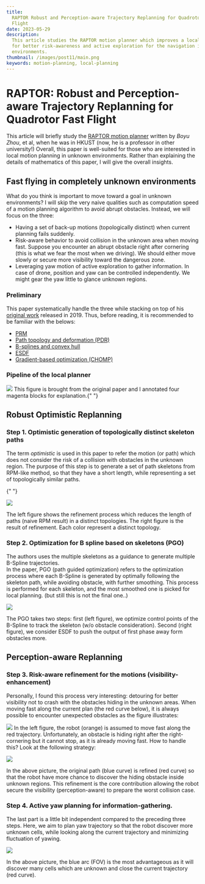 ```yaml
---
title:
  RAPTOR Robust and Perception-aware Trajectory Replanning for Quadrotor Fast
  Flight
date: 2023-05-29
description:
  This article studies the RAPTOR motion planner which improves a local planning
  for better risk-awareness and active exploration for the navigation in unkown
  environments.
thumbnail: /images/post11/main.png
keywords: motion-planning, local-planning
---
```



# RAPTOR: Robust and Perception-aware Trajectory Replanning for Quadrotor Fast Flight

<Frontmatter />

This article will briefly study the
[RAPTOR motion planner](https://ieeexplore.ieee.org/document/8758904) written by
_Boyu Zhou_, et al, when he was in HKUST (now, he is a professor in other
university!) Overall, this paper is well-suited for those who are interested in
local motion planning in unknown environments. Rather than explaining the
details of mathematics of this paper, I will give the overall insights.

<div className="sm:px-5 my-10">
  <YouTube videoId="6wrh4G1-cQ4" className="videoWrapper" />
</div>

## Fast flying in completely unknown environments

What do you think is important to move toward a goal in unknown environments? I
will skip the very naive qualities such as computation speed of a motion
planning algorithm to avoid abrupt obstacles. Instead, we will focus on the
three:

- Having a set of back-up motions (topologically distinct) when current planning
  fails suddenly.
- Risk-aware behavior to avoid collision in the unknown area when moving fast.
  Suppose you encounter an abrupt obstacle right after cornering (this is what
  we fear the most when we driving). We should either move slowly or secure more
  visibility toward the dangerous zone.
- Leveraging yaw motion of active exploration to gather information. In case of
  drone, position and yaw can be controlled independently. We might gear the yaw
  little to glance unknown regions.

### Preliminary

This paper systematically handle the three while stacking on top of his
[original work](https://ieeexplore.ieee.org/abstract/document/8758904/) released
in 2019. Thus, before reading, it is recommended to be familiar with the belows:

- [PRM](https://en.wikipedia.org/wiki/Probabilistic_roadmap)
- [Path topology and deformation (PDR)](https://journals.sagepub.com/doi/abs/10.1177/0278364908098411?journalCode=ijra)
- [B-splines and convex hull](https://ieeexplore.ieee.org/abstract/document/8758904/)
- [ESDF](https://ieeexplore.ieee.org/abstract/document/8968199)
- [Gradient-based optimization (CHOMP)](https://ieeexplore.ieee.org/abstract/document/5152817)

### Pipeline of the local planner

<Image
  src="/images/post11/pipline.png"
  width={800}
  height={800}
  className="my-3"
/>
This figure is brought from the original paper and I annotated four magenta blocks
for explanation.{" "}

## Robust Optimistic Replanning

### Step 1. Optimistic generation of topologically distinct skeleton paths

The term _optimistic_ is used in this paper to refer the motion (or path) which
does not consider the risk of a collision with obstacles in the unknown region.
The purpose of this step is to generate a set of path skeletons from RPM-like
method, so that they have a short length, while representing a set of
topologically similar paths.

{" "}

<Image
  src="/images/post11/step1-figure.PNG"
  width={600}
  height={600}
  className="my-3"
/>

The left figure shows the refinement process which reduces the length of paths
(naive RPM result) in a distinct topologies. The right figure is the result of
refinement. Each color represent a distinct topology.

### Step 2. Optimization for B spline based on skeletons (PGO)

The authors uses the multiple skeletons as a guidance to generate multiple
B-Spline trajectories.  
In the paper, PGO (path guided optimization) refers to the optimization process
where each B-Spline is generated by optimally following the skeleton path, while
avoiding obstacle, with further smoothing. This process is performed for each
skeleton, and the most smoothed one is picked for local planning. (but still
this is not the final one..)

<Image
  src="/images/post11/step2-figure.png"
  width={600}
  height={600}
  className="my-3"
/>

The PGO takes two steps: first (left figure), we optimize control points of the
B-Spline to track the skeleton (w/o obstacle consideration). Second (right
figure), we consider ESDF to push the output of first phase away form obstacles
more.

## Perception-aware Replanning

### Step 3. Risk-aware refinement for the motions (visibility-enhancement)

Personally, I found this process very interesting: detouring for better
visibility not to crash with the obstacles hiding in the unknown areas. When
moving fast along the current plan (the red curve below), it is always possible
to encounter unexpected obstacles as the figure illustrates:

<Image
  src="/images/post11/step3-figure.png"
  width={600}
  height={600}
  className="my-3"
/>
In the left figure, the robot (orange) is assumed to move fast along the red trajectory.
Unfortunately, an obstacle is hiding right after the right-cornering but it cannot
stop, as it is already moving fast. How to handle this? Look at the following strategy:

<Image
  src="/images/post11/step3-figure2.png"
  width={600}
  height={600}
  className="my-3"
/>

In the above picture, the original path (blue curve) is refined (red curve) so
that the robot have more chance to discover the hiding obstacle inside unknown
regions. This refinement is the core contribution allowing the robot secure the
visibility (perception-aware) to prepare the worst collision case.

### Step 4. Active yaw planning for information-gathering.

The last part is a little bit independent compared to the preceding three steps.
Here, we aim to plan yaw trajectory so that the robot discover more unknown
cells, while looking along the current trajectory and minimizing fluctuation of
yawing.

<Image
  src="/images/post11/step4-figure2.png"
  width={600}
  height={600}
  className="my-3"
/>

In the above picture, the blue arc (FOV) is the most advantageous as it will
discover many cells which are unknown and close the current trajectory (red
curve).
